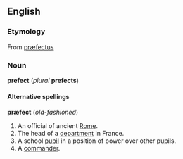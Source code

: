 ==English==
===Etymology===
From {{L.}} [[præfectus]]

===Noun===
'''prefect''' (''plural'' '''prefects''')

====Alternative spellings====
'''præfect''' (''old-fashioned'')

# An official of ancient [[Rome]].
# The head of a [[department]] in France.
# A school [[pupil]] in a position of power over other pupils.
# A [[commander]].